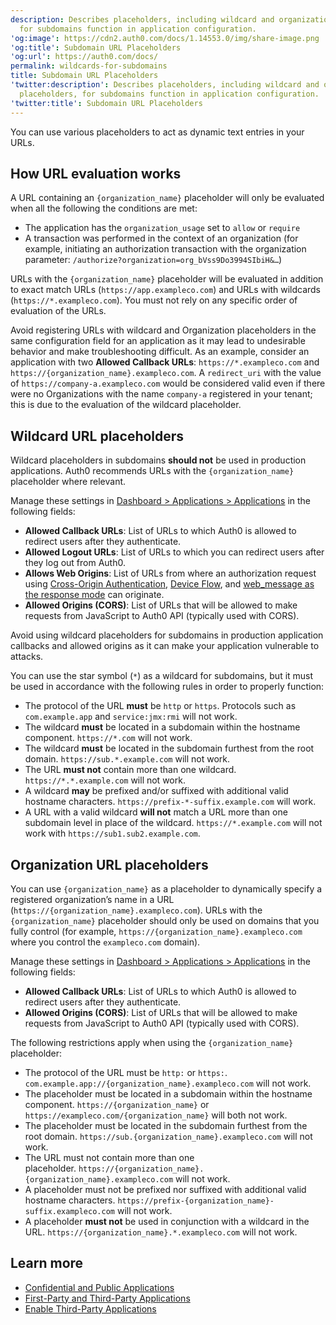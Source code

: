 ```yaml
---
description: Describes placeholders, including wildcard and organization placeholders,
  for subdomains function in application configuration.
'og:image': https://cdn2.auth0.com/docs/1.14553.0/img/share-image.png
'og:title': Subdomain URL Placeholders
'og:url': https://auth0.com/docs/
permalink: wildcards-for-subdomains
title: Subdomain URL Placeholders
'twitter:description': Describes placeholders, including wildcard and organization
  placeholders, for subdomains function in application configuration.
'twitter:title': Subdomain URL Placeholders
---
```

You can use various placeholders to act as dynamic text entries in your URLs.

## How URL evaluation works

A URL containing an `{organization_name}` placeholder will only be evaluated when all the following the conditions are met:

* The application has the `organization_usage` set to `allow` or `require`
* A transaction was performed in the context of an organization (for example, initiating an authorization transaction with the organization parameter: `/authorize?organization=org_bVss9Do3994SIbiH&…`)

URLs with the `{organization_name}` placeholder will be evaluated in addition to exact match URLs (`https://app.exampleco.com`) and URLs with wildcards (`https://*.exampleco.com`). You must not rely on any specific order of evaluation of the URLs.

Avoid registering URLs with wildcard and Organization placeholders in the same configuration field for an application as it may lead to undesirable behavior and make troubleshooting difficult. As an example, consider an application with two **Allowed Callback URLs**: `https://*.exampleco.com` and `https://{organization_name}.exampleco.com`. A `redirect_uri` with the value of `https://company-a.exampleco.com` would be considered valid even if there were no Organizations with the name `company-a` registered in your tenant; this is due to the evaluation of the wildcard placeholder.

## Wildcard URL placeholders

Wildcard placeholders in subdomains **should not** be used in production applications. Auth0 recommends URLs with the `{organization_name}` placeholder where relevant.

Manage these settings in [Dashboard > Applications > Applications](https://manage.auth0.com/#/applications) in the following fields:

* **Allowed Callback URLs**: List of URLs to which Auth0 is allowed to redirect users after they authenticate.
* **Allowed Logout URLs**: List of URLs to which you can redirect users after they log out from Auth0.
* **Allows Web Origins**: List of URLs from where an authorization request using [Cross-Origin Authentication](/authenticate/login/cross-origin-authentication), [Device Flow](/get-started/authentication-and-authorization-flow/device-authorization-flow), and [web_message as the response mode](/authenticate/protocols/oauth) can originate.
* **Allowed Origins (CORS)**: List of URLs that will be allowed to make requests from JavaScript to Auth0 API (typically used with CORS).

Avoid using wildcard placeholders for subdomains in production application callbacks and allowed origins as it can make your application vulnerable to attacks.

You can use the star symbol (`*`) as a wildcard for subdomains, but it must be used in accordance with the following rules in order to properly function:

* The protocol of the URL **must** be `http` or `https`. Protocols such as `com.example.app` and `service:jmx:rmi` will not work.
* The wildcard **must** be located in a subdomain within the hostname component. `https://*.com` will not work.
* The wildcard **must** be located in the subdomain furthest from the root domain. `https://sub.*.example.com` will not work.
* The URL **must not** contain more than one wildcard. `https://*.*.example.com` will not work.
* A wildcard **may** be prefixed and/or suffixed with additional valid hostname characters. `https://prefix-*-suffix.example.com` will work.
* A URL with a valid wildcard **will not** match a URL more than one subdomain level in place of the wildcard. `https://*.example.com` will not work with `https://sub1.sub2.example.com`.

## Organization URL placeholders

You can use `{organization_name}` as a placeholder to dynamically specify a registered organization’s name in a URL (`https://{organization_name}.exampleco.com`). URLs with the `{organization_name}` placeholder should only be used on domains that you fully control (for example, `https://{organization_name}.exampleco.com` where you control the `exampleco.com` domain).

Manage these settings in [Dashboard > Applications > Applications](https://manage.auth0.com/#/applications) in the following fields:

* **Allowed Callback URLs**: List of URLs to which Auth0 is allowed to redirect users after they authenticate.
* **Allowed Origins (CORS)**: List of URLs that will be allowed to make requests from JavaScript to Auth0 API (typically used with CORS).

The following restrictions apply when using the `{organization_name}` placeholder:

* The protocol of the URL must be `http:` or `https:`. `com.example.app://{organization_name}.exampleco.com` will not work.
* The placeholder must be located in a subdomain within the hostname component. `https://{organization_name}` or `https://exampleco.com/{organization_name}` will both not work.
* The placeholder must be located in the subdomain furthest from the root domain. `https://sub.{organization_name}.exampleco.com` will not work.
* The URL must not contain more than one placeholder. `https://{organization_name}.{organization_name}.exampleco.com` will not work.
* A placeholder must not be prefixed nor suffixed with additional valid hostname characters. `https://prefix-{organization_name}-suffix.exampleco.com` will not work.
* A placeholder **must not** be used in conjunction with a wildcard in the URL. `https://{organization_name}.*.exampleco.com` will not work.

## Learn more

* [Confidential and Public Applications](/get-started/applications/confidential-and-public-applications)
* [First-Party and Third-Party Applications](/get-started/applications/confidential-and-public-applications/first-party-and-third-party-applications)
* [Enable Third-Party Applications](/get-started/applications/confidential-and-public-applications/enable-third-party-applications)